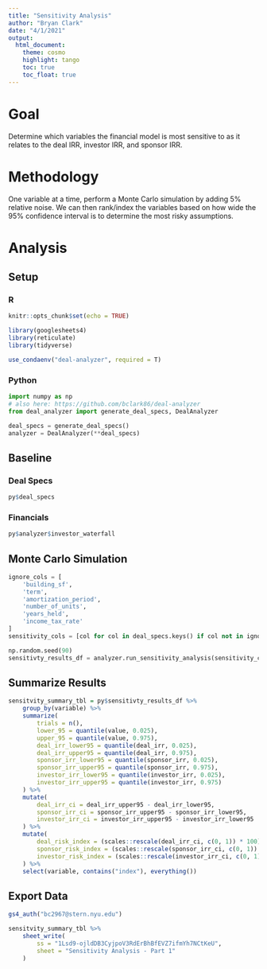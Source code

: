 ```yaml
---
title: "Sensitivity Analysis"
author: "Bryan Clark"
date: "4/1/2021"
output: 
  html_document:
    theme: cosmo
    highlight: tango
    toc: true
    toc_float: true
---
```


# Goal

Determine which variables the financial model is most sensitive to as it relates to the deal IRR, investor IRR, and sponsor IRR.

# Methodology

One variable at a time, perform a Monte Carlo simulation by adding 5% relative noise. We can then rank/index the variables based on how wide the 95% confidence interval is to determine the most risky assumptions.

# Analysis

## Setup

### R

```r
knitr::opts_chunk$set(echo = TRUE)

library(googlesheets4)
library(reticulate)
library(tidyverse)

use_condaenv("deal-analyzer", required = T)
```

### Python

```python
import numpy as np
# also here: https://github.com/bclark86/deal-analyzer
from deal_analyzer import generate_deal_specs, DealAnalyzer

deal_specs = generate_deal_specs()
analyzer = DealAnalyzer(**deal_specs)
```

## Baseline

### Deal Specs

```r
py$deal_specs
```
### Financials

```r
py$analyzer$investor_waterfall
```

## Monte Carlo Simulation 

```python
ignore_cols = [
    'building_sf',
    'term',
    'amortization_period',
    'number_of_units',
    'years_held',
    'income_tax_rate'
]
sensitivity_cols = [col for col in deal_specs.keys() if col not in ignore_cols]

np.random.seed(90)
sensitivty_results_df = analyzer.run_sensitivity_analysis(sensitivity_cols, deal_specs)
```

## Summarize Results

```r
sensitvity_summary_tbl = py$sensitivty_results_df %>%
    group_by(variable) %>%
    summarize(
        trials = n(),
        lower_95 = quantile(value, 0.025), 
        upper_95 = quantile(value, 0.975),
        deal_irr_lower95 = quantile(deal_irr, 0.025),
        deal_irr_upper95 = quantile(deal_irr, 0.975),
        sponsor_irr_lower95 = quantile(sponsor_irr, 0.025),
        sponsor_irr_upper95 = quantile(sponsor_irr, 0.975),
        investor_irr_lower95 = quantile(investor_irr, 0.025),
        investor_irr_upper95 = quantile(investor_irr, 0.975)
    ) %>%
    mutate(
        deal_irr_ci = deal_irr_upper95 - deal_irr_lower95,
        sponsor_irr_ci = sponsor_irr_upper95 - sponsor_irr_lower95,
        investor_irr_ci = investor_irr_upper95 - investor_irr_lower95
    ) %>%
    mutate(
        deal_risk_index = (scales::rescale(deal_irr_ci, c(0, 1)) * 100) %>% round(0),
        sponsor_risk_index = (scales::rescale(sponsor_irr_ci, c(0, 1)) * 100) %>% round(0),
        investor_risk_index = (scales::rescale(investor_irr_ci, c(0, 1)) * 100) %>% round(0)
    ) %>%
    select(variable, contains("index"), everything())
```

## Export Data

```r
gs4_auth("bc2967@stern.nyu.edu")

sensitvity_summary_tbl %>%
    sheet_write(
        ss = "1Lsd9-ojldDB3CyjpoV3RdErBhBfEVZ7ifmYh7NCtKeU",
        sheet = "Sensitivity Analysis - Part 1"
    )
```

